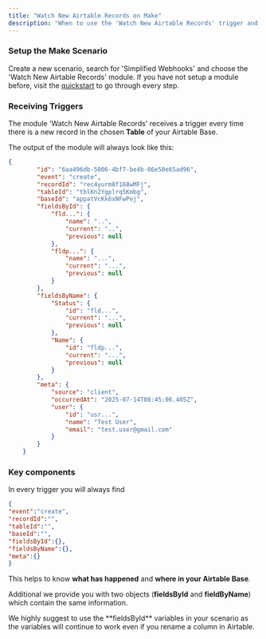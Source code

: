 ```yaml
---
title: "Watch New Airtable Records on Make"
description: "When to use the 'Watch New Airtable Records' trigger and what to expect."
---
```


### Setup the Make Scenario

Create a new scenario, search for 'Simplified Webhooks' and choose the 'Watch New Airtable Records' module. If you have not setup a module before, visit the [quickstart](https://docs.simplified-webhooks.com/quickstart) to go through every step.

### Receiving Triggers

The module 'Watch New Airtable Records' receives a trigger every time there is a new record in the chosen **Table** of your Airtable Base.

The output of the module will always look like this:

```json expandable
{
        "id": "6aa496db-5006-4bf7-be4b-06e50e65ad96",
        "event": "create",
        "recordId": "rec4yurm8f16BwMFj",
        "tableId": "tblKn2Ygplrq5Kmbg",
        "baseId": "appatVcKk6xNFwPej",
        "fieldsById": {
            "fld...": {
                "name": "..",
                "current": "..",
                "previous": null
            },
            "fldp...": {
                "name": "...",
                "current": "...",
                "previous": null
            }
        },
        "fieldsByName": {
            "Status": {
                "id": "fld...",
                "current": "...",
                "previous": null
            },
            "Name": {
                "id": "fldp...",
                "current": "...",
                "previous": null
            }
        },
        "meta": {
            "source": "client",
            "occurredAt": "2025-07-14T08:45:06.405Z",
            "user": {
                "id": "usr...",
                "name": "Test User",
                "email": "test.user@gmail.com"
            }
        }
    }
```

### Key components

In every trigger you will always find

```json
{
"event":"create",
"recordId":"",
"tableId":"",
"baseId":"",
"fieldsById":{},
"fieldsByName":{},
"meta":{}
}
```

This helps to know **what has happened** and **where in your Airtable Base**.

Additional we provide you with two objects (**fieldsById** and **fieldByName**) which contain the same information.

<Note>
  We highly suggest to use the **fieldsById** variables in your scenario as the variables will continue to work even if you rename a column in Airtable. 
</Note>